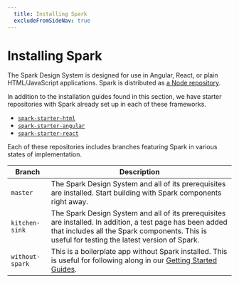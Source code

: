 ```yaml
---
  title: Installing Spark
  excludeFromSideNav: true
---
```


# Installing Spark

The Spark Design System is designed for use in Angular, React, or plain HTML/JavaScript applications. Spark is distributed as [a Node repository](https://www.npmjs.com/package/spark-design-system).

In addition to the installation guides found in this section, we have starter repositories with Spark already set up in each of these frameworks.

* [`spark-starter-html`](https://github.com/sparkdesignsystem/spark-starter-html)
* [`spark-starter-angular`](https://github.com/sparkdesignsystem/spark-starter-angular)
* [`spark-starter-react`](https://github.com/sparkdesignsystem/spark-starter-react)

Each of these repositories includes branches featuring Spark in various states of implementation.

| Branch | Description |
|---|---|
| `master` | The Spark Design System and all of its prerequisites are installed. Start building with Spark components right away. |
| `kitchen-sink` | The Spark Design System and all of its prerequisites are installed. In addition, a test page has been added that includes all the Spark components. This is useful for testing the latest version of Spark. |
| `without-spark` | This is a boilerplate app without Spark installed. This is useful for following along in our [Getting Started Guides](). |
